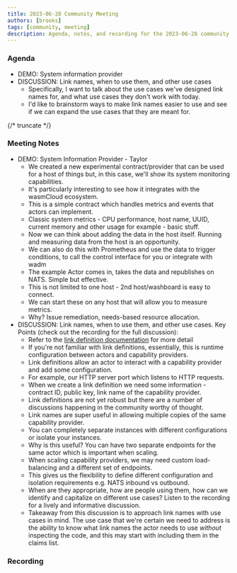 ```yaml
---
title: 2023-06-28 Community Meeting
authors: [brooks]
tags: [community, meeting]
description: Agenda, notes, and recording for the 2023-06-28 community meeting
---
```



### Agenda

- DEMO: System information provider
- DISCUSSION: Link names, when to use them, and other use cases
  - Specifically, I want to talk about the use cases we've designed link names for, and what use cases they don't work with today.
  - I'd like to brainstorm ways to make link names easier to use and see if we can expand the use cases that they are meant for.

{/* truncate */}

### Meeting Notes

- DEMO: System Information Provider - Taylor
  - We created a new experimental contract/provider that can be used for a host of things but, in this case, we'll show its system monitoring capabilities.
  - It's particularly interesting to see how it integrates with the wasmCloud ecosystem.
  - This is a simple contract which handles metrics and events that actors can implement.
  - Classic system metrics - CPU performance, host name, UUID, current memory and other usage for example - basic stuff.
  - Now we can think about adding the data in the host itself. Running and measuring data from the host is an opportunity.
  - We can also do this with Prometheus and use the data to trigger conditions, to call the control interface for you or integrate with wadm
  - The example Actor comes in, takes the data and republishes on NATS. Simple but effective.
  - This is not limited to one host - 2nd host/washboard is easy to connect.
  - We can start these on any host that will allow you to measure metrics.
  - Why? Issue remediation, needs-based resource allocation.
- DISCUSSION: Link names, when to use them, and other use cases. Key Points (check out the recording for the full discussion):
  - Refer to the [link definition documentation](https://wasmcloud.com/docs/concepts/runtime-linking/link-definitions) for more detail
  - If you're not familiar with link definitions, essentially, this is runtime configuration between actors and capability providers.
  - Link definitions allow an actor to interact with a capability provider and add some configuration.
  - For example, our HTTP server port which listens to HTTP requests.
  - When we create a link definition we need some information - contract ID, public key, link name of the capability provider.
  - Link definitions are not yet robust but there are a number of discussions happening in the community worthy of thought.
  - Link names are super useful in allowing multiple copies of the same capability provider.
  - You can completely separate instances with different configurations or isolate your instances.
  - Why is this useful? You can have two separate endpoints for the same actor which is important when scaling.
  - When scaling capability providers, we may need custom load-balancing and a different set of endpoints.
  - This gives us the flexibility to define different configuration and isolation requirements e.g. NATS inbound vs outbound.
  - When are they appropriate, how are people using them, how can we identify and capitalize on different use cases? Listen to the recording for a lively and informative discussion.
  - Takeaway from this discussion is to approach link names with use cases in mind. The use case that we're certain we need to address is the ability to know what link names the actor needs to use _without_ inspecting the code, and this may start with including them in the claims list.

### Recording

<ReactPlayer url='https://www.youtube.com/watch?v=zT_HUMusMx8' controls />
